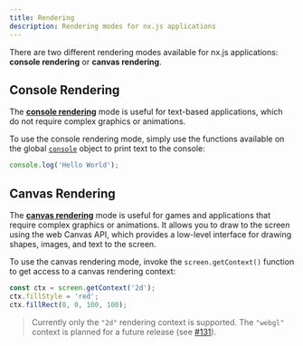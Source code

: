 ```yaml
---
title: Rendering
description: Rendering modes for nx.js applications
---
```


There are two different rendering modes available for nx.js applications: __console rendering__ or __canvas rendering__.

## Console Rendering

The [__console rendering__](/runtime/rendering/console) mode is useful for text-based applications, which do not require complex graphics or animations.

To use the console rendering mode, simply use the functions available on the global [`console`](/runtime/api/variables/console) object to print text to the console:

```js
console.log('Hello World');
```

## Canvas Rendering

The [__canvas rendering__](/runtime/rendering/canvas) mode is useful for games and applications that require complex graphics or animations.
It allows you to draw to the screen using the web Canvas API, which provides a low-level interface for drawing shapes, images, and text to the screen.

To use the canvas rendering mode, invoke the `screen.getContext()` function to get access to a canvas rendering context:

```js
const ctx = screen.getContext('2d');
ctx.fillStyle = 'red';
ctx.fillRect(0, 0, 100, 100);
```

> Currently only the `"2d"` rendering context is supported. The `"webgl"` context is planned for a future release (see [#131](https://github.com/TooTallNate/nx.js/pull/131)).
